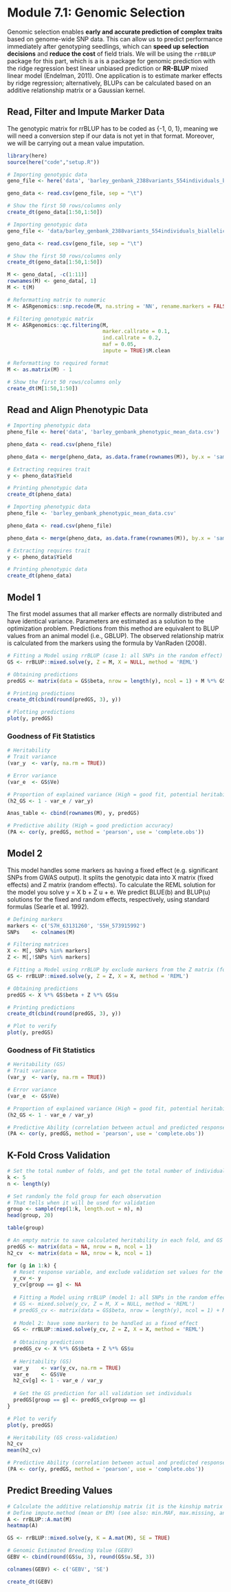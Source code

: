 # Module 7.1: Genomic Selection

Genomic selection enables **early and accurate prediction of complex traits** based on genome-wide SNP data. This can allow us to predict performance immediately after genotyping seedlings, which can **speed up selection decisions** and **reduce the cost** of field trials. We will be using the `rrBBLUP` package for this part, which is a is a package for genomic prediction with the ridge regression best linear unbiased prediction or **RR-BLUP** mixed linear model (Endelman, 2011). One application is to estimate marker effects by ridge regression; alternatively, BLUPs can be calculated based on an additive relationship matrix or a Gaussian kernel.

## Read, Filter and Impute Marker Data

The genotypic matrix for rrBLUP has to be coded as {-1, 0, 1}, meaning we will need a conversion step if our data is not yet in that format. Moreover, we will be carrying out a mean value imputation.

```r
library(here)
source(here("code","setup.R"))
```

```r
# Importing genotypic data
geno_file <- here('data', 'barley_genbank_2388variants_554individuals_biallelic.hmp.txt.gz')

geno_data <- read.csv(geno_file, sep = "\t")

# Show the first 50 rows/columns only
create_dt(geno_data[1:50,1:50])
```

```r
# Importing genotypic data
geno_file <- 'data/barley_genbank_2388variants_554individuals_biallelic.hmp.txt.gz'

geno_data <- read.csv(geno_file, sep = "\t")

# Show the first 50 rows/columns only
create_dt(geno_data[1:50,1:50])
```

```r
M <- geno_data[, -c(1:11)]
rownames(M) <- geno_data[, 1]
M <- t(M)

# Reformatting matrix to numeric
M <- ASRgenomics::snp.recode(M, na.string = 'NN', rename.markers = FALSE)$Mrecode
```

```r
# Filtering genotypic matrix
M <- ASRgenomics::qc.filtering(M, 
                               marker.callrate = 0.1, 
                               ind.callrate = 0.2, 
                               maf = 0.05, 
                               impute = TRUE)$M.clean

# Reformatting to required format
M <- as.matrix(M) - 1

# Show the first 50 rows/columns only
create_dt(M[1:50,1:50])
```

## Read and Align Phenotypic Data

```r
# Importing phenotypic data
pheno_file <- here('data', 'barley_genbank_phenotypic_mean_data.csv')

pheno_data <- read.csv(pheno_file)

pheno_data <- merge(pheno_data, as.data.frame(rownames(M)), by.x = 'sample_id', by.y = 1, all.y = TRUE)

# Extracting requires trait
y <- pheno_data$Yield

# Printing phenotypic data
create_dt(pheno_data)
```

```r
# Importing phenotypic data
pheno_file <- 'barley_genbank_phenotypic_mean_data.csv'

pheno_data <- read.csv(pheno_file)

pheno_data <- merge(pheno_data, as.data.frame(rownames(M)), by.x = 'sample_id', by.y = 1, all.y = TRUE)

# Extracting requires trait
y <- pheno_data$Yield

# Printing phenotypic data
create_dt(pheno_data)
```

## Model 1

The first model assumes that all marker effects are normally distributed and have identical variance. Parameters are estimated as a solution to the optimization problem. Predictions from this method are equivalent to BLUP values from an animal model (i.e., GBLUP). The observed relationship matrix is calculated from the markers using the formula by VanRaden (2008).

```r
# Fitting a Model using rrBLUP (case 1: all SNPs in the random effect)
GS <- rrBLUP::mixed.solve(y, Z = M, X = NULL, method = 'REML')

# Obtaining predictions
predGS <- matrix(data = GS$beta, nrow = length(y), ncol = 1) + M %*% GS$u 

# Printing predictions
create_dt(cbind(round(predGS, 3), y))
```

```r
# Plotting predictions
plot(y, predGS)
```

### Goodness of Fit Statistics

```r
# Heritability
# Trait variance
(var_y  <- var(y, na.rm = TRUE))

# Error variance
(var_e  <- GS$Ve)

# Proportion of explained variance (High = good fit, potential heritability)
(h2_GS <- 1 - var_e / var_y)

Anas_table <- cbind(rownames(M), y, predGS)

# Predictive ability (High = good prediction accuracy)
(PA <- cor(y, predGS, method = 'pearson', use = 'complete.obs'))
```

## Model 2

This model handles some markers as having a fixed effect (e.g. significant SNPs from GWAS output). It splits the genotypic data into X matrix (fixed effects) and Z matrix (random effects). To calculate the REML solution for the model you solve y = X b + Z u + e. We predict BLUE(b) and BLUP(u) solutions for the fixed and random effects, respectively, using standard formulas (Searle et al. 1992).

```r
# Defining markers
markers <- c('S7H_63131260', 'S5H_573915992')
SNPs    <- colnames(M)

# Filtering matrices
X <- M[, SNPs %in% markers]
Z <- M[,!SNPs %in% markers]

# Fitting a Model using rrBLUP by exclude markers from the Z matrix (for the Random effects) and include them in the X matrix (for the fixed effect)
GS <- rrBLUP::mixed.solve(y, Z = Z, X = X, method = 'REML')

# Obtaining predictions
predGS <- X %*% GS$beta + Z %*% GS$u 

# Printing predictions
create_dt(cbind(round(predGS, 3), y))
```

```r
# Plot to verify 
plot(y, predGS)
```

### Goodness of Fit Statistics

```r
# Heritability (GS)
# Trait variance
(var_y  <- var(y, na.rm = TRUE))

# Error variance
(var_e  <- GS$Ve)

# Proportion of explained variance (High = good fit, potential heritability)
(h2_GS <- 1 - var_e / var_y)

# Predictive Ability (correlation between actual and predicted response)
(PA <- cor(y, predGS, method = 'pearson', use = 'complete.obs'))
```

## K-Fold Cross Validation

```r
# Set the total number of folds, and get the total number of individuals
k <- 5
n <- length(y)

# Set randomly the fold group for each observation 
# That tells when it will be used for validation
group <- sample(rep(1:k, length.out = n), n)
head(group, 20)

table(group)
```

```r
# An empty matrix to save calculated heritability in each fold, and GS prediction that calculated when individual be in validation group
predGS <- matrix(data = NA, nrow = n, ncol = 1)
h2_cv  <- matrix(data = NA, nrow = k, ncol = 1)

for (g in 1:k) { 
  # Reset response variable, and exclude validation set values for the given k fold
  y_cv <- y
  y_cv[group == g] <- NA
  
  # Fitting a Model using rrBLUP (model 1: all SNPs in the random effect)
  # GS <- mixed.solve(y_cv, Z = M, X = NULL, method = 'REML')
  # predGS_cv <- matrix(data = GS$beta, nrow = length(y), ncol = 1) + M %*% GS$u 
  
  # Model 2: have some markers to be handled as a fixed effect
  GS <- rrBLUP::mixed.solve(y_cv, Z = Z, X = X, method = 'REML')
  
  # Obtaining predictions
  predGS_cv <- X %*% GS$beta + Z %*% GS$u 
  
  # Heritability (GS)
  var_y    <- var(y_cv, na.rm = TRUE)
  var_e    <- GS$Ve
  h2_cv[g] <- 1 - var_e / var_y
  
  # Get the GS prediction for all validation set individuals
  predGS[group == g] <- predGS_cv[group == g]
}

# Plot to verify 
plot(y, predGS)
```

```r
# Heritability (GS cross-validation)
h2_cv
mean(h2_cv)

# Predictive Ability (correlation between actual and predicted response)
(PA <- cor(y, predGS, method = 'pearson', use = 'complete.obs'))
```

## Predict Breeding Values

```r
# Calculate the additive relationship matrix (it is the kinship matrix multiplied by 2) it can also perform imputation for missing marker data by 
# Define impute.method (mean or EM) (see also: min.MAF, max.missing, and return.imputed parameters)
A <- rrBLUP::A.mat(M)
heatmap(A)
```

```r
GS <- rrBLUP::mixed.solve(y, K = A.mat(M), SE = TRUE)

# Genomic Estimated Breeding Value (GEBV)
GEBV <- cbind(round(GS$u, 3), round(GS$u.SE, 3))

colnames(GEBV) <- c('GEBV', 'SE')

create_dt(GEBV)
```
